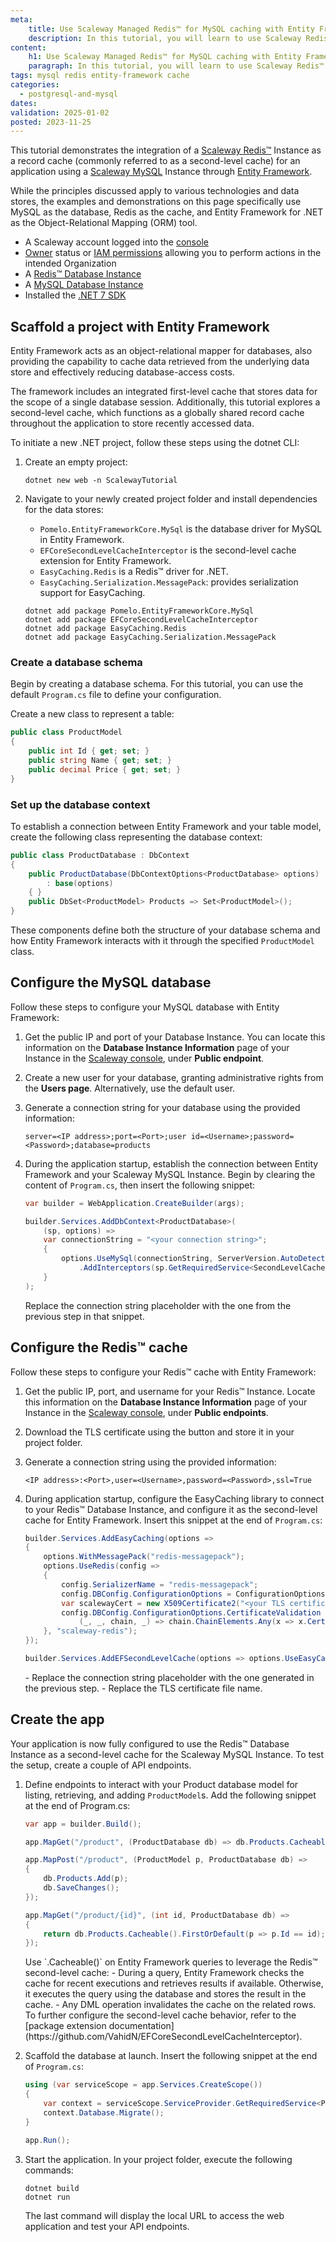 ```yaml
---
meta:
    title: Use Scaleway Managed Redis™ for MySQL caching with Entity Framework
    description: In this tutorial, you will learn to use Scaleway Redis™ as a record cache for Scaleway MySQL
content:
    h1: Use Scaleway Managed Redis™ for MySQL caching with Entity Framework
    paragraph: In this tutorial, you will learn to use Scaleway Redis™ as a record cache for Scaleway MySQL.
tags: mysql redis entity-framework cache
categories:
  - postgresql-and-mysql
dates:
validation: 2025-01-02
posted: 2023-11-25
---
```


This tutorial demonstrates the integration of a [Scaleway Redis™](https://www.scaleway.com/en/managed-database-for-redistm/) Instance as a record cache (commonly referred to as a second-level cache) for an application using a [Scaleway MySQL](https://www.scaleway.com/fr/database/) Instance through [Entity Framework](https://learn.microsoft.com/en-us/ef/).

<Message type="note">
    While the principles discussed apply to various technologies and data stores, the examples and demonstrations on this page specifically use MySQL as the database, Redis as the cache, and Entity Framework for .NET as the Object-Relational Mapping (ORM) tool.
</Message>

<Macro id="requirements" />

- A Scaleway account logged into the [console](https://console.scaleway.com)
- [Owner](/identity-and-access-management/iam/concepts/#owner) status or [IAM permissions](/identity-and-access-management/iam/concepts/#permission) allowing you to perform actions in the intended Organization
- A [Redis™ Database Instance](/managed-databases/redis/how-to/create-a-database-for-redis/)
- A [MySQL Database Instance](/managed-databases/postgresql-and-mysql/how-to/create-a-database/)
- Installed the [.NET 7 SDK](https://dotnet.microsoft.com/en-us/download/dotnet/7.0)

## Scaffold a project with Entity Framework

Entity Framework acts as an object-relational mapper for databases, also providing the capability to cache data retrieved from the underlying data store and effectively reducing database-access costs.

The framework includes an integrated first-level cache that stores data for the scope of a single database session. Additionally, this tutorial explores a second-level cache, which functions as a globally shared record cache throughout the application to store recently accessed data.

To initiate a new .NET project, follow these steps using the dotnet CLI:

1. Create an empty project:
    ```
    dotnet new web -n ScalewayTutorial
    ```
2. Navigate to your newly created project folder and install dependencies for the data stores:
    - `Pomelo.EntityFrameworkCore.MySql` is the database driver for MySQL in Entity Framework.
    - `EFCoreSecondLevelCacheInterceptor` is the second-level cache extension for Entity Framework.
    - `EasyCaching.Redis` is a Redis™ driver for .NET.
    - `EasyCaching.Serialization.MessagePack`: provides serialization support for EasyCaching.

    ```
    dotnet add package Pomelo.EntityFrameworkCore.MySql
    dotnet add package EFCoreSecondLevelCacheInterceptor
    dotnet add package EasyCaching.Redis
    dotnet add package EasyCaching.Serialization.MessagePack
    ```

### Create a database schema

Begin by creating a database schema. For this tutorial, you can use the default `Program.cs` file to define your configuration.

Create a new class to represent a table:

```csharp
public class ProductModel
{
    public int Id { get; set; }
    public string Name { get; set; }
    public decimal Price { get; set; }
}
```

### Set up the database context

To establish a connection between Entity Framework and your table model, create the following class representing the database context:

```csharp
public class ProductDatabase : DbContext
{
    public ProductDatabase(DbContextOptions<ProductDatabase> options)
        : base(options)
    { }
    public DbSet<ProductModel> Products => Set<ProductModel>();
}
```

These components define both the structure of your database schema and how Entity Framework interacts with it through the specified `ProductModel` class.

## Configure the MySQL database

Follow these steps to configure your MySQL database with Entity Framework:

1. Get the public IP and port of your Database Instance. You can locate this information on the **Database Instance Information** page of your Instance in the [Scaleway console](https://console.scaleway.com/rdb/instances), under **Public endpoint**.
    <Lightbox src="scaleway-mysql-db-information.webp" size="small" alt="Database Instance Information page in the Scaleway Console" />

2. Create a new user for your database, granting administrative rights from the **Users page**. Alternatively, use the default user.
    <Lightbox src="scaleway-mysql-user-information.webp" size="small" alt="User page in the Scaleway Console" />

3. Generate a connection string for your database using the provided information:
    ```
    server=<IP address>;port=<Port>;user id=<Username>;password=<Password>;database=products
    ```

4. During the application startup, establish the connection between Entity Framework and your Scaleway MySQL Instance. Begin by clearing the content of `Program.cs`, then insert the following snippet:
    ```csharp
    var builder = WebApplication.CreateBuilder(args);

    builder.Services.AddDbContext<ProductDatabase>(
        (sp, options) =>
        var connectionString = "<your connection string>";
        {
            options.UseMySql(connectionString, ServerVersion.AutoDetect(connectionString))
                .AddInterceptors(sp.GetRequiredService<SecondLevelCacheInterceptor>());
        }
    );
    ```

    <Message type="important">
        Replace the connection string placeholder with the one from the previous step in that snippet.
    </Message>

## Configure the Redis™ cache

Follow these steps to configure your Redis™ cache with Entity Framework:

1. Get the public IP, port, and username for your Redis™ Instance. Locate this information on the **Database Instance Information** page of your Instance in the [Scaleway console](https://console.scaleway.com/redis/clusters), under **Public endpoints**.
<Lightbox src="scaleway-redis-db-information.webp" size="small" alt="Redis Overview page in the Scaleway Console" />

2. Download the TLS certificate using the <Icon name="toggle" /> button and store it in your project folder.

3. Generate a connection string using the provided information:
    ```
    <IP address>:<Port>,user=<Username>,password=<Password>,ssl=True
    ```

4. During application startup, configure the EasyCaching library to connect to your Redis™ Database Instance, and configure it as the second-level cache for Entity Framework. Insert this snippet at the end of `Program.cs`:
    ```csharp
    builder.Services.AddEasyCaching(options =>
    {
        options.WithMessagePack("redis-messagepack");
        options.UseRedis(config =>
        {
            config.SerializerName = "redis-messagepack";
            config.DBConfig.ConfigurationOptions = ConfigurationOptions.Parse("<your connection string>");
            var scalewayCert = new X509Certificate2("<your TLS certificate filename>", "");
            config.DBConfig.ConfigurationOptions.CertificateValidation +=
                (_, _, chain, _) => chain.ChainElements.Any(x => x.Certificate.Thumbprint == scalewayCert.Thumbprint);
        }, "scaleway-redis");
    });

    builder.Services.AddEFSecondLevelCache(options => options.UseEasyCachingCoreProvider("scaleway-redis"));
    ```

    <Message type="important">
        - Replace the connection string placeholder with the one generated in the previous step.
        - Replace the TLS certificate file name.
    </Message>

## Create the app

Your application is now fully configured to use the Redis™ Database Instance as a second-level cache for the Scaleway MySQL Instance. To test the setup, create a couple of API endpoints.

1. Define endpoints to interact with your Product database model for listing, retrieving, and adding `ProductModel`s. Add the following snippet at the end of Program.cs:
    ```csharp
    var app = builder.Build();

    app.MapGet("/product", (ProductDatabase db) => db.Products.Cacheable().ToList());

    app.MapPost("/product", (ProductModel p, ProductDatabase db) =>
    {
        db.Products.Add(p);
        db.SaveChanges();
    });

    app.MapGet("/product/{id}", (int id, ProductDatabase db) =>
    {
        return db.Products.Cacheable().FirstOrDefault(p => p.Id == id);
    });
    ```

    <Message type="note">
        Use `.Cacheable()` on Entity Framework queries to leverage the Redis™ second-level cache:
            - During a query, Entity Framework checks the cache for recent executions and retrieves results if available. Otherwise, it executes the query using the database and stores the result in the cache.
            - Any DML operation invalidates the cache on the related rows.
        To further configure the second-level cache behavior, refer to the [package extension documentation](https://github.com/VahidN/EFCoreSecondLevelCacheInterceptor).
    </Message>

2. Scaffold the database at launch. Insert the following snippet at the end of `Program.cs`:
    ```csharp
    using (var serviceScope = app.Services.CreateScope())
    {
        var context = serviceScope.ServiceProvider.GetRequiredService<ProductDatabase>();
        context.Database.Migrate();
    }

    app.Run();
    ```

3. Start the application. In your project folder, execute the following commands:
    ```
    dotnet build
    dotnet run
    ```
    The last command will display the local URL to access the web application and test your API endpoints.